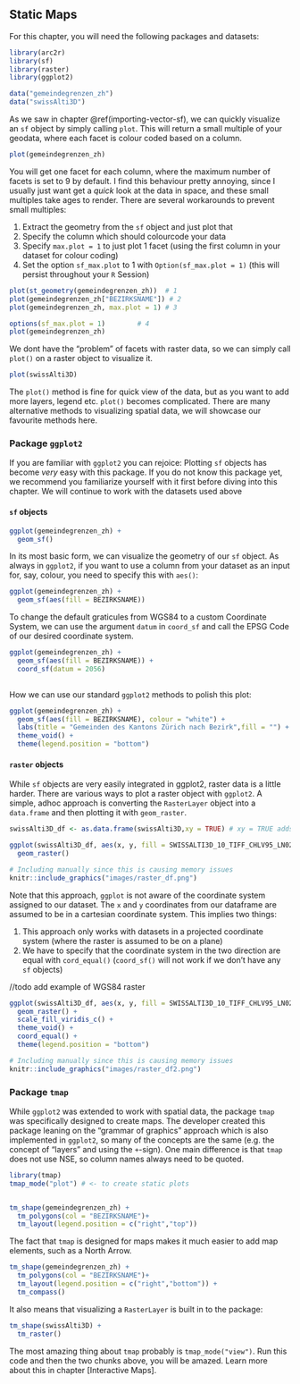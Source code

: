 ## Static Maps {#chapter-staticmaps}

For this chapter, you will need the following packages and datasets:

```r
library(arc2r) 
library(sf)
library(raster)
library(ggplot2)

data("gemeindegrenzen_zh")
data("swissAlti3D")
```



As we saw in chapter \@ref(importing-vector-sf), we can quickly visualize an `sf` object by simply calling `plot`. This will return a small multiple of your geodata, where each facet is colour coded based on a column. 


```r
plot(gemeindegrenzen_zh)
```


You will get one facet for each column, where the maximum number of facets is set to 9 by default. I find this behaviour pretty annoying, since I usually just want get a *quick* look at the data in space, and these small multiples take ages to render. There are several workarounds to prevent small multiples:

1. Extract the geometry from the `sf` object and just plot that
2. Specify the column which should colourcode your data
3. Specify `max.plot = 1` to just plot 1 facet (using the first column in your dataset for colour coding)
4. Set the option `sf_max.plot` to 1 with `Option(sf_max.plot = 1)` (this will persist throughout your `R` Session)

<!--
/ todo: add description how this can be added to the .Renviron / .Rprofile
/  assignees: ratnanil
-->

```r

plot(st_geometry(gemeindegrenzen_zh))  # 1
plot(gemeindegrenzen_zh["BEZIRKSNAME"]) # 2
plot(gemeindegrenzen_zh, max.plot = 1) # 3

options(sf_max.plot = 1)        # 4
plot(gemeindegrenzen_zh)
```


We dont have the "problem" of facets with raster data, so we can simply call `plot()` on a raster object to visualize it.

```r
plot(swissAlti3D)
```

The `plot()` method is fine for quick view of the data, but as you want to add more layers, legend etc. `plot()` becomes complicated. There are many alternative methods to visualizing spatial data, we will showcase our favourite methods here.


### Package `ggplot2`

If you are familiar with `ggplot2` you can rejoice: Plotting `sf` objects has become *very* easy with this package. If you do not know this package yet, we recommend you familiarize yourself with it first before diving into this chapter. We will continue to work with the datasets used above

#### `sf` objects
```r


ggplot(gemeindegrenzen_zh) +
  geom_sf()

```

In its most basic form, we can visualize the geometry of our `sf` object. As always in `ggplot2`, if you want to use a column from your dataset as an input for, say, colour, you need to specify this with `aes()`:

```r
ggplot(gemeindegrenzen_zh) + 
  geom_sf(aes(fill = BEZIRKSNAME))
```


To change the default graticules from WGS84 to a custom Coordinate System, we can use the argument `datum` in `coord_sf` and call the EPSG Code of our desired coordinate system.

<!--
/ todo: add chapter on CRS
/  ArcGIS Users are usually not familiar with ESPG Codes, we should provide an introduction somewhere and reference this here.
-->

```r
ggplot(gemeindegrenzen_zh) + 
  geom_sf(aes(fill = BEZIRKSNAME)) +
  coord_sf(datum = 2056)
  
```

How we can use our standard `ggplot2` methods to polish this plot:

```r
ggplot(gemeindegrenzen_zh) + 
  geom_sf(aes(fill = BEZIRKSNAME), colour = "white") +
  labs(title = "Gemeinden des Kantons Zürich nach Bezirk",fill = "") +
  theme_void() +
  theme(legend.position = "bottom")

```


#### `raster` objects



<!--
/ todo: use a raster object with the same extent as the sf object
-->

While `sf` objects are very easily integrated in ggplot2, raster data is a little harder. There are various ways to plot a raster object with `ggplot2`. A simple, adhoc approach is converting the `RasterLayer` object into a `data.frame` and then plotting it with `geom_raster`. 



```r
swissAlti3D_df <- as.data.frame(swissAlti3D,xy = TRUE) # xy = TRUE adds the x and y coordinates to our dataframe as columns

ggplot(swissAlti3D_df, aes(x, y, fill = SWISSALTI3D_10_TIFF_CHLV95_LN02_2600_1196)) +
  geom_raster()

```


```r
# Including manually since this is causing memory issues
knitr::include_graphics("images/raster_df.png")
```


Note that this approach, `ggplot` is not aware of the coordinate system assigned to our dataset. The `x` and `y` coordinates from our dataframe are assumed to be in a cartesian coordinate system. This implies two things: 

1. This approach only works with datasets in a projected coordinate system (where the raster is assumed to be on a plane)
2. We have to specify that the coordinate system in the two direction are equal with `cord_equal()` (`coord_sf()` will not work if we don't have any `sf` objects)

//todo add example of WGS84 raster

```r

ggplot(swissAlti3D_df, aes(x, y, fill = SWISSALTI3D_10_TIFF_CHLV95_LN02_2600_1196)) +
  geom_raster() +
  scale_fill_viridis_c() +
  theme_void() +
  coord_equal() +
  theme(legend.position = "bottom")

```

```r
# Including manually since this is causing memory issues
knitr::include_graphics("images/raster_df2.png")
```



<!--
/ todo: combine sf and raster
/  add an example of how sf and raster can be layered. This needs an additional dataset.
-->

### Package `tmap`{#static-maps-tmap}

While `ggplot2` was extended to work with spatial data, the package `tmap` was specifically designed to create maps. The developer created this package leaning on the "grammar of graphics" approach which is also implemented in `ggplot2`, so many of the concepts are the same (e.g. the concept of "layers" and using the `+`-sign). One main difference is that `tmap` does not use NSE, so column names always need to be quoted.

```r
library(tmap)
tmap_mode("plot") # <- to create static plots


tm_shape(gemeindegrenzen_zh) + 
  tm_polygons(col = "BEZIRKSNAME")+
  tm_layout(legend.position = c("right","top"))

```


The fact that `tmap` is designed for maps makes it much easier to add map elements, such as a North Arrow. 

```r
tm_shape(gemeindegrenzen_zh) + 
  tm_polygons(col = "BEZIRKSNAME")+
  tm_layout(legend.position = c("right","bottom")) +
  tm_compass()
```


It also means that visualizing a `RasterLayer` is built in to the package:

```r
tm_shape(swissAlti3D) +
  tm_raster()

```

The most amazing thing about `tmap` probably is `tmap_mode("view")`. Run this code and then the two chunks above, you will be amazed. Learn more about this in chapter [Interactive Maps].

